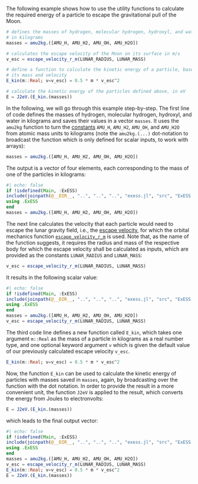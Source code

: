 The following example shows how to use the utility functions to calculate the required energy of a particle to escape the gravitational pull of the Moon. 


```julia
# defines the masses of hydrogen, molecular hydrogen, hydroxyl, and water 
# in kilograms
masses = amu2kg.([AMU_H, AMU_H2, AMU_OH, AMU_H2O])

# calculates the escape velocity of the Moon on its surface in m/s
v_esc = escape_velocity_r_m(LUNAR_RADIUS, LUNAR_MASS)

# define a function to calculate the kinetic energy of a particle, based on
# its mass and velocity
E_kin(m::Real; v=v_esc) = 0.5 * m * v_esc^2

# calculate the kinetic energy of the particles defined above, in eV
E = J2eV.(E_kin.(masses))
```

In the following, we will go through this example step-by-step. The first line of code defines the masses of hydrogen, molecular hydrogen, hydroxyl, and water in kilograms and saves their values in a vector `masses`. It uses the `amu2kg` function to turn the [constants](/api/base/constants.qmd) `AMU_H`, `AMU_H2`, `AMU_OH`, and `AMU_H2O` from atomic mass units to kilograms (note the `amu2kg.(...)` dot-notation to broadcast the function which is only defined for scalar inputs, to work with arrays):

```julia
masses = amu2kg.([AMU_H, AMU_H2, AMU_OH, AMU_H2O])
```

The output is a vector of four elements, each corresponding to the mass of one of the particles in kilograms:

```julia
#| echo: false
if !isdefined(Main, :ExESS)
include(joinpath(@__DIR__, "..", "..", "..", "exess.jl", "src", "ExESS.jl"))
using .ExESS
end
masses = amu2kg.([AMU_H, AMU_H2, AMU_OH, AMU_H2O])
```

The next line calculates the velocity that each particle would need to escape the lunar gravity field, i.e., the [escape velocity](/documentation/trajectories/ballistic_trajectories.qmd#sec-escape-velocity), for which the orbital mechanics function [`escape_velocity_r_m`](/documentation/trajectories/ballistic_trajectories.qmd#sec-escape-velocity) is used. Note that, as the name of the function suggests, it requires the radius and mass of the respective body for which the escape velocity shall be calculated as inputs, which are provided as the constants `LUNAR_RADIUS` and `LUNAR_MASS`:

```julia
v_esc = escape_velocity_r_m(LUNAR_RADIUS, LUNAR_MASS)
```

It results in the following scalar value:

```julia
#| echo: false
if !isdefined(Main, :ExESS)
include(joinpath(@__DIR__, "..", "..", "..", "exess.jl", "src", "ExESS.jl"))
using .ExESS
end
masses = amu2kg.([AMU_H, AMU_H2, AMU_OH, AMU_H2O])
v_esc = escape_velocity_r_m(LUNAR_RADIUS, LUNAR_MASS)
```

The third code line defines a new function called `E_kin`, which takes one argument `m::Real` as the mass of a particle in kilograms as a real number type, and one optional keyword argument `v` which is given the default value of our previously calculated escape velocity `v_esc`. 

```julia
E_kin(m::Real; v=v_esc) = 0.5 * m * v_esc^2
```

Now, the function `E_kin` can be used to calculate the kinetic energy of particles with masses saved in `masses`, again, by broadcasting over the function with the dot notation. In order to provide the result in a more convenient unit, the function `J2eV` is applied to the result, which converts the energy from Joules to electronvolts:

```julia
E = J2eV.(E_kin.(masses))
```

which leads to the final output vector:

```julia
#| echo: false
if !isdefined(Main, :ExESS)
include(joinpath(@__DIR__, "..", "..", "..", "exess.jl", "src", "ExESS.jl"))
using .ExESS
end
masses = amu2kg.([AMU_H, AMU_H2, AMU_OH, AMU_H2O])
v_esc = escape_velocity_r_m(LUNAR_RADIUS, LUNAR_MASS)
E_kin(m::Real; v=v_esc) = 0.5 * m * v_esc^2
E = J2eV.(E_kin.(masses))
```


